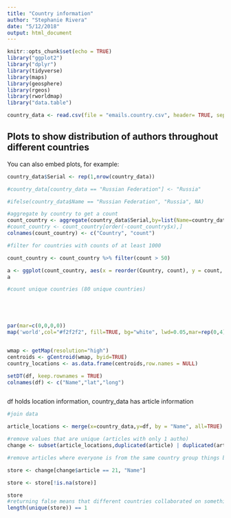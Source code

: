 ```yaml
---
title: "Country information"
author: "Stephanie Rivera"
date: "5/12/2018"
output: html_document
---
```


```r
knitr::opts_chunk$set(echo = TRUE)
library("ggplot2")
library("dplyr")
library(tidyverse)
library(maps)
library(geosphere)
library(rgeos)
library(rworldmap)
library("data.table")
```


```r
country_data <- read.csv(file = "emails.country.csv", header= TRUE, sep=",")
```

## Plots to show distribution of authors throughout different countries

You can also embed plots, for example:

```r

country_data$Serial <- rep(1,nrow(country_data))

#country_data[country_data == "Russian Federation"] <- "Russia"

#ifelse(country_data$Name == "Russian Federation", "Russia", NA)

#aggregate by country to get a count 
count_country <- aggregate(country_data$Serial,by=list(Name=country_data$Name), FUN=sum)
#count_country <- count_country[order(-count_country$x),]
colnames(count_country) <- c("Country", "count")

#filter for countries with counts of at least 1000

count_country <- count_country %>% filter(count > 50)

a <- ggplot(count_country, aes(x = reorder(Country, count), y = count, fill=count)) + geom_bar(stat= "identity")+ theme(axis.text.x = element_text(angle = 90, hjust = 1)) + scale_fill_gradient(low = "green", high = "red") + ggtitle("Country counts for article contributors") + xlab(label = "Countries (count > 50)") + ylab(label = "Count") + coord_flip() 
a 

#count unique countries (80 unique countries)






```



```r
par(mar=c(0,0,0,0))
map('world',col="#f2f2f2", fill=TRUE, bg="white", lwd=0.05,mar=rep(0,4),border=0, ylim=c(-80,80) )


wmap <- getMap(resolution="high")
centroids <- gCentroid(wmap, byid=TRUE)
country_locations <- as.data.frame(centroids,row.names = NULL)

setDT(df, keep.rownames = TRUE)
colnames(df) <- c("Name","lat","long")



```

df holds location information, country_data has article information
```r

#join data

article_locations <- merge(x=country_data,y=df, by = "Name", all=TRUE)

#remove values that are unique (articles with only 1 autho)
change <- subset(article_locations,duplicated(article) | duplicated(article, fromLast=TRUE))

#remove articles where everyone is from the same country group things by article and see if each name is the same, if it is then remove that article from the data frame 

store <- change[change$article == 21, "Name"]

store <- store[!is.na(store)]

store
#returning false means that different countries collaborated on something :) 
length(unique(store)) == 1

```

